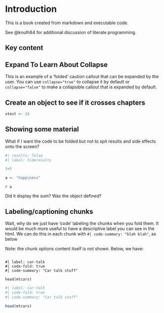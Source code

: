 
# Introduction

This is a book created from markdown and executable code.

See @knuth84 for additional discussion of literate programming.


## Key content

:::{.callout-note collapse="true"}

## Expand To Learn About Collapse

This is an example of a 'folded' caution callout that can be expanded by the user. You can use `collapse="true"` to collapse it by default or `collapse="false"` to make a collapsible callout that is expanded by default.
:::


## Create an object to see if it crosses chapters

```r

xtest <- 24

```


## Showing some material

What if I want the code to be folded but not to spit results and side effects  onto the screen?

```r
#| results: false
#| label: hideresults

3+5

a <- "happiness"

```

`r a`

Did it display the sum?  Was the object defined?


## Labeling/captioning chunks

Wait, why do we just have 'code' labeling the chunks when you fold them. It would be much more useful to have a descriptive label you can see in the html. We can do this in each chunk with `#| code-summary: "blah blah"`, as below


Note: the chunk options content itself is not shown. Below, we have: 

```

#| label: car-talk
#| code-fold: true
#| code-summary: "Car talk stuff"

head(mtcars)

```


```r
#| label: car-talk
#| code-fold: true
#| code-summary: "Car talk stuff"

head(mtcars)

```